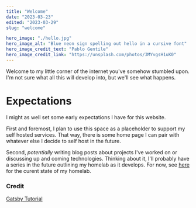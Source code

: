 ```yaml
---
title: "Welcome"
date: "2023-03-23"
edited: "2023-03-29"
slug: "welcome"

hero_image: "./hello.jpg"
hero_image_alt: "Blue neon sign spelling out hello in a cursive font"
hero_image_credit_text: "Pablo Gentile"
hero_image_credit_link: "https://unsplash.com/photos/3MYvgsH1uK0"
---
```

Welcome to my little corner of the internet you've somehow stumbled upon. 
I'm not sure what all this will develop into, but we'll see what happens.

# Expectations
I might as well set some early expectations I have for this website.

First and foremost, I plan to use this space as a placeholder to support my self hosted services.
That way, there is some home page I can pair with whatever else I decide to self host in the future.

Second, *potentially* writing blog posts about projects I've worked on or discussing up and coming technologies.
Thinking about it, I'll probably have a series in the future outlining my homelab as it develops.
For now, see [here](/blog/homelab) for the curent state of my homelab.

### Credit
[Gatsby Tutorial](https://www.gatsbyjs.com/docs/tutorial/)
